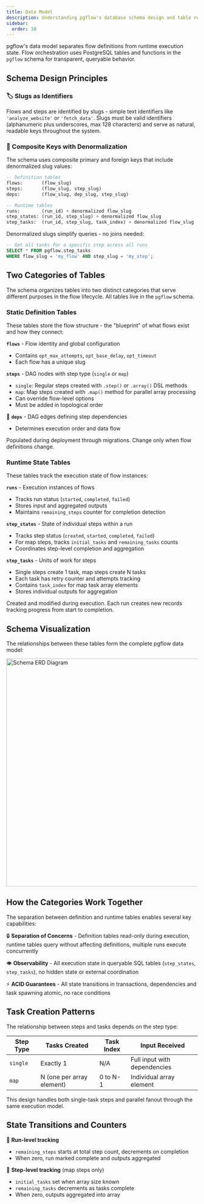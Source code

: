 ```yaml
---
title: Data Model
description: Understanding pgflow's database schema design and table relationships
sidebar:
  order: 30
---
```



pgflow's data model separates flow definitions from runtime execution state. Flow orchestration uses PostgreSQL tables and functions in the `pgflow` schema for transparent, queryable behavior.

## Schema Design Principles

### 🏷️ Slugs as Identifiers

Flows and steps are identified by slugs - simple text identifiers like `'analyze_website'` or `'fetch_data'`. Slugs must be valid identifiers (alphanumeric plus underscores, max 128 characters) and serve as natural, readable keys throughout the system.

### 🔑 Composite Keys with Denormalization

The schema uses composite primary and foreign keys that include denormalized slug values:

```sql
-- Definition tables
flows:       (flow_slug)
steps:       (flow_slug, step_slug)
deps:        (flow_slug, dep_slug, step_slug)

-- Runtime tables
runs:        (run_id) + denormalized flow_slug
step_states: (run_id, step_slug) + denormalized flow_slug
step_tasks:  (run_id, step_slug, task_index) + denormalized flow_slug
```

Denormalized slugs simplify queries - no joins needed:

```sql
-- Get all tasks for a specific step across all runs
SELECT * FROM pgflow.step_tasks
WHERE flow_slug = 'my_flow' AND step_slug = 'my_step';
```

## Two Categories of Tables

The schema organizes tables into two distinct categories that serve different purposes in the flow lifecycle. All tables live in the `pgflow` schema.

### Static Definition Tables

These tables store the flow structure - the "blueprint" of what flows exist and how they connect:

**`flows`** - Flow identity and global configuration
- Contains `opt_max_attempts`, `opt_base_delay`, `opt_timeout`
- Each flow has a unique slug

**`steps`** - DAG nodes with step type (`single` or `map`)
- `single`: Regular steps created with `.step()` or `.array()` DSL methods
- `map`: Map steps created with `.map()` method for parallel array processing
- Can override flow-level options
- Must be added in topological order

🔗 **`deps`** - DAG edges defining step dependencies
- Determines execution order and data flow

Populated during deployment through migrations. Change only when flow definitions change.

### Runtime State Tables

These tables track the execution state of flow instances:

**`runs`** - Execution instances of flows
- Tracks run status (`started`, `completed`, `failed`)
- Stores input and aggregated outputs
- Maintains `remaining_steps` counter for completion detection

**`step_states`** - State of individual steps within a run
- Tracks step status (`created`, `started`, `completed`, `failed`)
- For map steps, tracks `initial_tasks` and `remaining_tasks` counts
- Coordinates step-level completion and aggregation

**`step_tasks`** - Units of work for steps
- Single steps create 1 task, map steps create N tasks
- Each task has retry counter and attempts tracking
- Contains `task_index` for map task array elements
- Stores individual outputs for aggregation

Created and modified during execution. Each run creates new records tracking progress from start to completion.

## Schema Visualization

The relationships between these tables form the complete pgflow data model:

<a href="/diagrams/schema.svg" target="_blank">
  <img src="/diagrams/schema.svg" alt="Schema ERD Diagram" width="600" />
</a>

## How the Categories Work Together

The separation between definition and runtime tables enables several key capabilities:

🔒 **Separation of Concerns** - Definition tables read-only during execution, runtime tables query without affecting definitions, multiple runs execute concurrently

👁️ **Observability** - All execution state in queryable SQL tables (`step_states`, `step_tasks`), no hidden state or external coordination

⚡ **ACID Guarantees** - All state transitions in transactions, dependencies and task spawning atomic, no race conditions

## Task Creation Patterns

The relationship between steps and tasks depends on the step type:

| Step Type | Tasks Created | Task Index | Input Received |
|-----------|---------------|------------|----------------|
| `single` | Exactly 1 | N/A | Full input with dependencies |
| `map` | N (one per array element) | 0 to N-1 | Individual array element |

This design handles both single-task steps and parallel fanout through the same execution model.

## State Transitions and Counters

🏃 **Run-level tracking**
- `remaining_steps` starts at total step count, decrements on completion
- When zero, run marked complete and outputs aggregated

🔸 **Step-level tracking** (map steps only)
- `initial_tasks` set when array size known
- `remaining_tasks` decrements as tasks complete
- When zero, outputs aggregated into array

